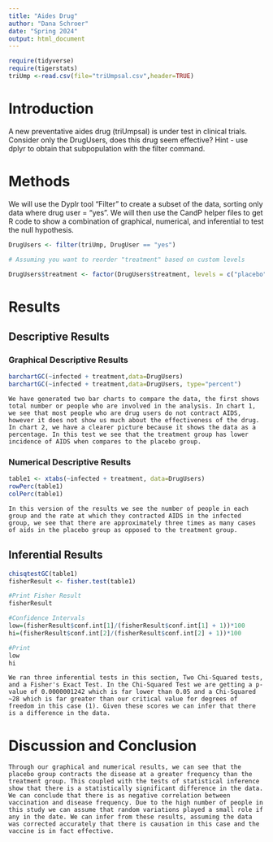 ```yaml
---
title: "Aides Drug"
author: "Dana Schroer"
date: "Spring 2024"
output: html_document
---
```


```r
require(tidyverse)
require(tigerstats)
triUmp <-read.csv(file="triUmpsal.csv",header=TRUE)
```

# Introduction

<!--In this section you explain what you are trying to show.  Where did the data come from?  What is the research or other question you are trying to answer?.  If you skimp in this section expect to be marked down in your grade. Paint a picture of the project a couple of paragraphs is expected!-->

A new  preventative aides drug (triUmpsal) is under test in clinical trials. Consider only the DrugUsers, does this drug seem effective?  Hint - use dplyr to obtain that subpopulation with the filter command.

# Methods

<!--Decide on your methods:  use "variable analysis" or other appropriate descriptors.  Make sure to choose at least one graphical method and at least one numerical method. Discuss what data manipulations may be needed for example subsetting or other binning procedures and what sort of graphical displays and inferential tools will be used!-->

We will use the Dyplr tool "Filter" to create a subset of the data, sorting only data where drug user = "yes". We will then use the CandP helper files to get R code to show a combination of graphical, numerical, and inferential to test the null hypothesis. 

```r

DrugUsers <- filter(triUmp, DrugUser == "yes")

# Assuming you want to reorder "treatment" based on custom levels

DrugUsers$treatment <- factor(DrugUsers$treatment, levels = c("placebo", "drug"))

```


# Results

<!--Divide this section into two sub-sections:  One for your descriptive  results and one for your inferential results.!-->

## Descriptive Results

### Graphical Descriptive Results

<!--Graphical results here.  Make sure to show your code.  Provide appropriate labels for axes, giving units if possible, and provide a good title for the graph, too.  Use the graphical results to describe the patterns if any that exist in the data as focused toward the research question. Bottom line is to explain the features of the graph that are relevant to conforming or departing to what is expected by your null hypothesis !-->

```r

barchartGC(~infected + treatment,data=DrugUsers)
barchartGC(~infected + treatment,data=DrugUsers, type="percent")

```

    We have generated two bar charts to compare the data, the first shows total number or people who are involved in the analysis. In chart 1, we see that most people who are drug users do not contract AIDS, however it does not show us much about the effectiveness of the drug. In chart 2, we have a clearer picture because it shows the data as a percentage. In this test we see that the treatment group has lower incidence of AIDS when compares to the placebo group.


### Numerical Descriptive Results

<!--Numerical results go here. Use the numerical results to describe the patterns if any that exist in the data as focused toward the research question!-->

```r
table1 <- xtabs(~infected + treatment, data=DrugUsers)
rowPerc(table1)
colPerc(table1)
```

    In this version of the results we see the number of people in each group and the rate at which they contracted AIDS in the infected group, we see that there are approximately three times as many cases of aids in the placebo group as opposed to the treatment group.

## Inferential Results

<!--State hypothesis clearly.  Make sure your discussion of the inferential test covers all the aspects that the test output produces, such as test statistic, p-value etc.  Make a decision about the null hypothesis, explain the assumptions on which the selected test/procedure was based, and why the chosen procedure satisfys the assumptions and is appropriate to answer the research question!-->
```r
chisqtestGC(table1)
fisherResult <- fisher.test(table1)

#Print Fisher Result
fisherResult

#Confidence Intervals
low=(fisherResult$conf.int[1]/(fisherResult$conf.int[1] + 1))*100
hi=(fisherResult$conf.int[2]/(fisherResult$conf.int[2] + 1))*100

#Print
low
hi
```

    We ran three inferential tests in this section, Two Chi-Squared tests, and a Fisher's Exact Test. In the Chi-Squared Test we are getting a p-value of 0.0000001242 which is far lower than 0.05 and a Chi-Squared ~28 which is far greater than our critical value for degrees of freedom in this case (1). Given these scores we can infer that there is a difference in the data.
    
# Discussion and Conclusion

<!--Discussion and conclusion here.  If you found a relationship be sure to consider whether the relationship occurs because one of the variavbles causes the other, or whether they perhasps are related for some other reason.  Watch the chapter 6 videos from the GeorgeTown videos collection.!-->

    Through our graphical and numerical results, we can see that the placebo group contracts the disease at a greater frequency than the treatment group. This coupled with the tests of statistical inference show that there is a statistically significant difference in the data. We can conclude that there is as negative correlation between vaccination and disease frequency. Due to the high number of people in this study we can assume that random variations played a small role if any in the date. We can infer from these results, assuming the data was corrected accurately that there is causation in this case and the vaccine is in fact effective.